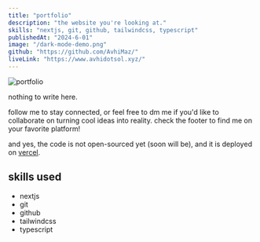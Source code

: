 ```yaml
---
title: "portfolio"
description: "the website you're looking at."
skills: "nextjs, git, github, tailwindcss, typescript"
publishedAt: "2024-6-01"
image: "/dark-mode-demo.png"
github: "https://github.com/AvhiMaz/"
liveLink: "https://www.avhidotsol.xyz/"
---
```


<Image src="/dark-mode-demo.png" alt="portfolio" width={1920} height={1080} />

nothing to write here.

follow me to stay connected, or feel free to dm me if you'd like to collaborate on turning cool ideas into reality. check the footer to find me on your favorite platform!

and yes, the code is not open-sourced yet (soon will be), and it is deployed on [vercel](https://vercel.com/).

## skills used

- nextjs
- git
- github
- tailwindcss
- typescript

